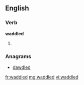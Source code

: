 ==English==

===Verb===
'''waddled'''

# {{past of|waddle}}

===Anagrams===
* [[dawdled#English|dawdled]]

[[fr:waddled]]
[[mg:waddled]]
[[vi:waddled]]